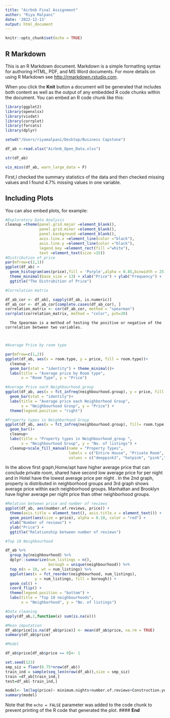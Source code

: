 ```yaml
---
title: "Airbnb Final Assignment"
author: "Riya Malpani"
date: '2022-12-13'
output: html_document
---
```


```r
knitr::opts_chunk$set(echo = TRUE)
```

## R Markdown

This is an R Markdown document. Markdown is a simple formatting syntax for authoring HTML, PDF, and MS Word documents. For more details on using R Markdown see <http://rmarkdown.rstudio.com>.

When you click the **Knit** button a document will be generated that includes both content as well as the output of any embedded R code chunks within the document. You can embed an R code chunk like this:


```r

library(ggplot2)
library(openxlsx)
library(visdat)
library(corrplot)
library(forcats)
library(dplyr)

setwd("/Users/riyamalpani/Desktop/Business Capstone")

df_ab <-read.xlsx("Airbnb_Open_Data.xlsx")

str(df_ab)

vis_miss(df_ab, warn_large_data = F)
```
First,I checked the summary statistics of the data and then checked missing values and I found 
4.7% missing values in one variable.

## Including Plots

You can also embed plots, for example:

```r
#Exploratory Data Analysis
cleanup =theme(panel.grid.major =element_blank(),
               panel.grid.minor =element_blank(), 
               panel.background =element_blank(), 
               axis.line.x =element_line(color ="black"),
               axis.line.y =element_line(color ="black"),
               legend.key =element_rect(fill ="white"),
               text =element_text(size =15))
#Distribution of price
par(mfrow=c(2,1))
ggplot(df_ab) + 
  geom_histogram(aes(price),fill = 'Purple',alpha = 0.85,binwidth = 25) + 
  theme_minimal(base_size = 13) + xlab("Price") + ylab("Frequency") + 
  ggtitle("The Distrubition of Price") 


```
```r
#Correlation matrix

df_ab_cor <- df_ab[, sapply(df_ab, is.numeric)]
df_ab_cor <- df_ab_cor[complete.cases(df_ab_cor), ]
correlation_matrix <- cor(df_ab_cor, method = "spearman")
corrplot(correlation_matrix, method = "color", pch=20) 

```
      
      The Spearman is a method of testing the positive or negative of the correlation between two variables.
      
       
```r
#Average Price by room type

par(mfrow=c(1,2))
ggplot(df_ab, aes(x = room.type, y = price, fill = room.type))+
  cleanup +
  geom_bar(stat = "identity") + theme_minimal()+
  labs(title = "Average price by Room type",
       x = "Room Type", y = "Price") 

```


```r

#Average Price each Neighbourhood_group
ggplot(df_ab, aes(x = fct_infreq(neighbourhood.group), y = price, fill = neighbourhood.group))+
  geom_bar(stat = "identity")+
  labs(title = "Average price each Neighborhood Group",
       x = "Neighbourhood Group", y = "Price") +
  theme(legend.position = "right")

```


```r
#Property types in Neighborhood Group 
ggplot(df_ab, aes(x = fct_infreq(neighbourhood.group), fill= room.type))+
  geom_bar()+
  cleanup+
  labs(title = "Property types in Neighbourhood_group ",
       x = "Neighbourhood Group", y = "No. of listings") +
  cleanup+scale_fill_manual(name = "Property Types", 
                            labels = c("Entire House", "Private Room", "Shared Room","Hotel Room"), 
                            values = c("deeppink3", "hotpink", "pink","Purple"))

```
  
  In the above first graph,Home/apt have higher average price that can conclude private room, shared have second low average price for per night and in Hotel have the lowest average price per night . In the 2nd graph, property is distributed in neighborhood groups and 3rd graph shows average price within each neighborhood groups. Manhattan and Brooklyn have higher average per night price than other neighborhood groups.
  

```r
#Relation between price and number of reviews 
ggplot(df_ab, aes(number.of.reviews, price)) +
  theme(axis.title = element_text(), axis.title.x = element_text()) +
  geom_point(aes(size = price), alpha = 0.10, color = "red") +
  xlab("Number of reviews") +
  ylab("Price") +
  ggtitle("Relationship between number of reviews")
```


```r
#Top 10 Neighbourhood

df_ab %>%
  group_by(neighbourhood) %>%
  dplyr::summarize(num_listings = n(), 
                   borough = unique(neighbourhood)) %>%
  top_n(n = 10, wt = num_listings) %>%
  ggplot(aes(x = fct_reorder(neighbourhood, num_listings), 
             y = num_listings, fill = borough)) +
  geom_col() +
  coord_flip() +
  theme(legend.position = "bottom") +
  labs(title = "Top 10 neighbourhoods",
       x = "Neighborhood", y = "No. of listings")


```



```r

#Data cleaning
apply(df_ab,2,function(x) sum(is.na(x)))
```



```r
#Mean imputation
df_ab$price[is.na(df_ab$price)] <- mean(df_ab$price, na.rm = TRUE)
summary(df_ab$price)

```


```r
#Model

df_ab$price[df_ab$price == 0]<- 1

set.seed(123)
smp_siz = floor(0.75*nrow(df_ab)) 
train_ind = sample(seq_len(nrow(df_ab)),size = smp_siz)
train =df_ab[train_ind,]
test=df_ab[-train_ind,]

model<- lm(log(price)~ minimum.nights+number.of.reviews+Construction.year+availability.365, data = train)
summary(model)


```

Note that the `echo = FALSE` parameter was added to the code chunk to prevent printing of the R code that generated the plot.
#### **End **
